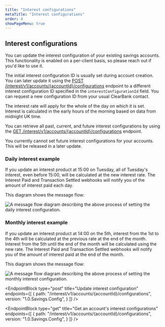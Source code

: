 ```yaml
---
title: "Interest configurations"
metaTitle: "Interest configurations"
order: 4
showPageMenu: true
---
```




## Interest configurations

You can update the interest configuration of your existing savings accounts. This functionality is enabled on a per-client basis, so please reach out if you'd like to use it.

The initial interest configuration ID is usually set during account creation. You can later update it using the [POST /interest/v1/accounts/{accountId}/configurations](#update-interest-configuration) endpoint to a different interest configuration ID specified in the `interestConfigurationId` field. You can request a new configuration ID from your usual ClearBank contact. 

The interest rate will apply for the whole of the day on which it is set. Interest is calculated in the early hours of the morning based on data from midnight UK time.

You can retrieve all past, current, and future interest configurations by using the [GET /interest/v1/accounts/{accountId}/configurations](#get-an-accounts-interest-configurations) endpoint.

<Callout colour="blue">
You currently cannot set future interest configurations for your accounts. This will be released in a later update.
</Callout>

### Daily interest example

If you update an interest product at 15:00 on Tuesday, all of Tuesday's interest, even before 15:00, will be calculated at the new interest rate. The Interest Paid and Transaction Settled webhooks will notify you of the amount of interest paid each day.

This diagram shows the message flow:

![A message flow diagram describing the above process of setting the daily interest configuration.](/assets/images/savings-account-daily-interest-config.svg)

### Monthly interest example

If you update an interest product at 14:00 on the 5th, interest from the 1st to the 4th will be calculated at the previous rate at the end of the month. Interest from the 5th until the end of the month will be calculated using the new rate. The Interest Paid and Transaction Settled webhooks will notify you of the amount of interest paid at the end of the month.

This diagram shows the message flow:

![A message flow diagram describing the above process of setting the monthly interest configuration.](/assets/images/savings-account-monthly-interest-config.svg)

<EndpointBlock
  type="post"
  title="Update interest configuration"
  endpoints={[
    {
      path: "/interest/v1/accounts/{accountId}/configurations",
      version: "1.0.Savings.Config",
    }
  ]}
/>

<EndpointBlock
  type="get"
  title="Get an account's interest configurations"
  endpoints={[
    {
      path: "/interest/v1/accounts/{accountId}/configurations",
      version: "1.0.Savings.Config",
    }
  ]}
/>